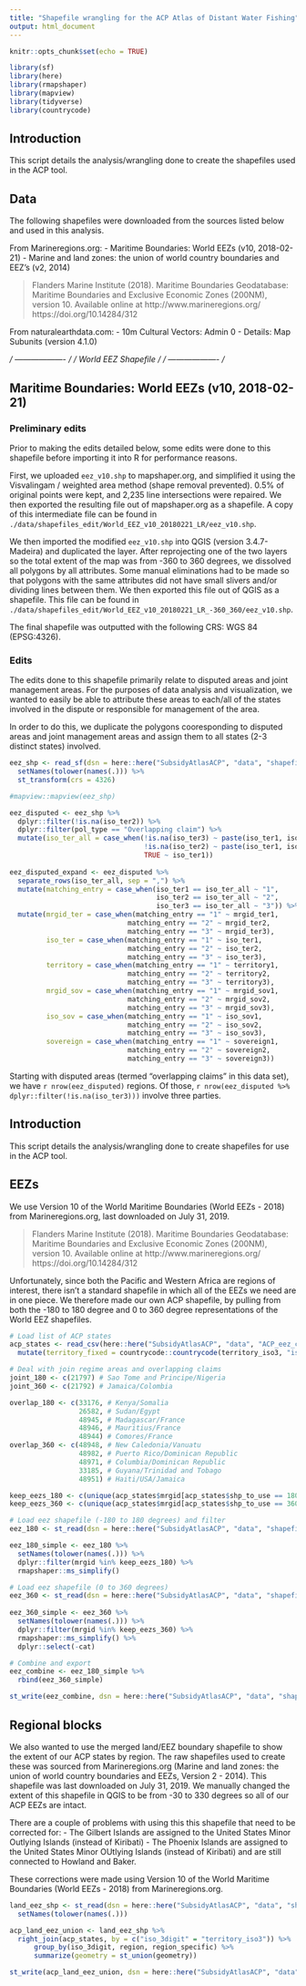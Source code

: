 ```yaml
---
title: "Shapefile wrangling for the ACP Atlas of Distant Water Fishing"
output: html_document
---
```


```r
knitr::opts_chunk$set(echo = TRUE)

library(sf)
library(here)
library(rmapshaper)
library(mapview)
library(tidyverse)
library(countrycode)

```

## Introduction

This script details the analysis/wrangling done to create the shapefiles used in the ACP tool. 

## Data

The following shapefiles were downloaded from the sources listed below and used in this analysis. 

From Marineregions.org: 
- Maritime Boundaries: World EEZs (v10, 2018-02-21)
- Marine and land zones: the union of world country boundaries and EEZ's (v2, 2014)

> Flanders Marine Institute (2018). Maritime Boundaries Geodatabase: Maritime Boundaries and Exclusive Economic Zones (200NM), version 10. Available online at http://www.marineregions.org/ https://doi.org/10.14284/312

From naturalearthdata.com: 
- 10m Cultural Vectors: Admin 0 - Details: Map Subunits (version 4.1.0)

*/ ------------------- /*
*/ World EEZ Shapefile /*
*/ ------------------- /*

## Maritime Boundaries: World EEZs (v10, 2018-02-21)

### Preliminary edits

Prior to making the edits detailed below, some edits were done to this shapefile before importing it into R for performance reasons. 

First, we uploaded `eez_v10.shp` to mapshaper.org, and simplified it using the Visvalingam / weighted area method (shape removal prevented). 0.5% of original points were kept, and 2,235 line intersections were repaired. We then exported the resulting file out of mapshaper.org as a shapefile. A copy of this intermediate file can be found in `./data/shapefiles_edit/World_EEZ_v10_20180221_LR/eez_v10.shp`. 

We then imported the modified `eez_v10.shp` into QGIS (version 3.4.7-Madeira) and duplicated the layer. After reprojecting one of the two layers so the total extent of the map was from -360 to 360 degrees, we dissolved all polygons by all attributes. Some manual eliminations had to be made so that polygons with the same attributes did not have small slivers and/or dividing lines between them. We then exported this file out of QGIS as a shapefile. This file can be found in 
`./data/shapefiles_edit/World_EEZ_v10_20180221_LR_-360_360/eez_v10.shp`. 

The final shapefile was outputted with the following CRS: WGS 84 (EPSG:4326).

### Edits

The edits done to this shapefile primarily relate to disputed areas and joint management areas. For the purposes of data analysis and visualization, we wanted to easily be able to attribute these areas to each/all of the states involved in the dispute or responsible for management of the area. 

In order to do this, we duplicate the polygons cooresponding to disputed areas and joint management areas and assign them to all states (2-3 distinct states) involved. 

```r
eez_shp <- read_sf(dsn = here::here("SubsidyAtlasACP", "data", "shapefiles_edit", "World_EEZ_v10_20180221_LR_-360_360"), layer = "eez_v10") %>%
  setNames(tolower(names(.))) %>%
  st_transform(crs = 4326)

#mapview::mapview(eez_shp)
```

```r
eez_disputed <- eez_shp %>%
  dplyr::filter(!is.na(iso_ter2)) %>%
  dplyr::filter(pol_type == "Overlapping claim") %>%
  mutate(iso_ter_all = case_when(!is.na(iso_ter3) ~ paste(iso_ter1, iso_ter2, iso_ter3, sep = ","),
                                 !is.na(iso_ter2) ~ paste(iso_ter1, iso_ter2, sep = ","),
                                 TRUE ~ iso_ter1))
                                 
eez_disputed_expand <- eez_disputed %>%
  separate_rows(iso_ter_all, sep = ",") %>%
  mutate(matching_entry = case_when(iso_ter1 == iso_ter_all ~ "1",
                                    iso_ter2 == iso_ter_all ~ "2",
                                    iso_ter3 == iso_ter_all ~ "3")) %>%
  mutate(mrgid_ter = case_when(matching_entry == "1" ~ mrgid_ter1,
                             matching_entry == "2" ~ mrgid_ter2,
                             matching_entry == "3" ~ mrgid_ter3),
         iso_ter = case_when(matching_entry == "1" ~ iso_ter1,
                             matching_entry == "2" ~ iso_ter2,
                             matching_entry == "3" ~ iso_ter3),
         territory = case_when(matching_entry == "1" ~ territory1,
                             matching_entry == "2" ~ territory2,
                             matching_entry == "3" ~ territory3),
         mrgid_sov = case_when(matching_entry == "1" ~ mrgid_sov1,
                             matching_entry == "2" ~ mrgid_sov2,
                             matching_entry == "3" ~ mrgid_sov3),
         iso_sov = case_when(matching_entry == "1" ~ iso_sov1,
                             matching_entry == "2" ~ iso_sov2,
                             matching_entry == "3" ~ iso_sov3),
         sovereign = case_when(matching_entry == "1" ~ sovereign1,
                             matching_entry == "2" ~ sovereign2,
                             matching_entry == "3" ~ sovereign3))

```

Starting with disputed areas (termed "overlapping claims" in this data set), we have `r nrow(eez_disputed)` regions. Of those, `r nrow(eez_disputed %>% dplyr::filter(!is.na(iso_ter3)))` involve three parties. 







## Introduction

This script details the analysis/wrangling done to create shapefiles for use in the ACP tool.

## EEZs 

We use Version 10 of the World Maritime Boundaries (World EEZs - 2018) from Marineregions.org, last downloaded on July 31, 2019. 

> Flanders Marine Institute (2018). Maritime Boundaries Geodatabase: Maritime Boundaries and Exclusive Economic Zones (200NM), version 10. Available online at http://www.marineregions.org/ https://doi.org/10.14284/312

Unfortunately, since both the Pacific and Western Africa are regions of interest, there isn't a standard shapefile in which all of the EEZs we need are in one piece. We therefore made our own ACP shapefile, by pulling from both the -180 to 180 degree and 0 to 360 degree representations of the World EEZ shapefiles. 


```r
# Load list of ACP states
acp_states <- read_csv(here::here("SubsidyAtlasACP", "data", "ACP_eez_codes.csv")) %>%
  mutate(territory_fixed = countrycode::countrycode(territory_iso3, "iso3c", "country.name"))

# Deal with join regime areas and overlapping claims
joint_180 <- c(21797) # Sao Tome and Principe/Nigeria
joint_360 <- c(21792) # Jamaica/Colombia

overlap_180 <- c(33176, # Kenya/Somalia
                 26582, # Sudan/Egypt
                 48945, # Madagascar/France
                 48946, # Mauritius/France
                 48944) # Comores/France
overlap_360 <- c(48948, # New Caledonia/Vanuatu
                 48982, # Puerto Rico/Dominican Republic
                 48971, # Columbia/Dominican Republic
                 33185, # Guyana/Trinidad and Tobago
                 48951) # Haiti/USA/Jamaica

keep_eezs_180 <- c(unique(acp_states$mrgid[acp_states$shp_to_use == 180]), joint_180, overlap_180)
keep_eezs_360 <- c(unique(acp_states$mrgid[acp_states$shp_to_use == 360]), joint_360, overlap_360)

# Load eez shapefile (-180 to 180 degrees) and filter
eez_180 <- st_read(dsn = here::here("SubsidyAtlasACP", "data", "shapefiles_raw", "World_EEZ_v10_20180221"), layer = "eez_v10")

eez_180_simple <- eez_180 %>%
  setNames(tolower(names(.))) %>%
  dplyr::filter(mrgid %in% keep_eezs_180) %>%
  rmapshaper::ms_simplify()

# Load eez shapefile (0 to 360 degrees)
eez_360 <- st_read(dsn = here::here("SubsidyAtlasACP", "data", "shapefiles_edit", "World_EEZ_v10_20180221_HR_0_360"), layer = "World_EEZ_v10_2018_0_360")
  
eez_360_simple <- eez_360 %>%
  setNames(tolower(names(.))) %>%
  dplyr::filter(mrgid %in% keep_eezs_360) %>%
  rmapshaper::ms_simplify() %>%
  dplyr::select(-cat)

# Combine and export
eez_combine <- eez_180_simple %>%
  rbind(eez_360_simple)

st_write(eez_combine, dsn = here::here("SubsidyAtlasACP", "data", "shapefiles_edit", "World_EEZ_v10_custom_ACP"), layer = "World_EEZ_v10_custom_ACP", driver = "ESRI Shapefile", delete_layer = T)

```


## Regional blocks

We also wanted to use the merged land/EEZ boundary shapefile to show the extent of our ACP states by region. The raw shapefiles used to create these was sourced from Marineregions.org (Marine and land zones: the union of world country boundaries and EEZs, Version 2 - 2014). This shapefile was last downloaded on July 31, 2019. We manually changed the extent of this shapefile in QGIS to be from -30 to 330 degrees so all of our ACP EEZs are intact. 

There are a couple of problems with using this this shapefile that need to be corrected for: 
- The Gilbert Islands are assigned to the United States Minor Outlying Islands (instead of Kiribati)
- The Phoenix Islands are assigned to the United States Minor OUtlying Islands (instead of Kiribati) and are still connected to Howland and Baker. 

These corrections were made using Version 10 of the World Maritime Boundaries (World EEZs - 2018) from Marineregions.org.

```r
land_eez_shp <- st_read(dsn = here::here("SubsidyAtlasACP", "data", "shapefiles_edit", "EEZ_land_union_v2_201410_-30_360_manualedits"), layer = "EEZ_land_union_v2_201410_-30_330_manualedits") %>%
  setNames(tolower(names(.)))

acp_land_eez_union <- land_eez_shp %>%
  right_join(acp_states, by = c("iso_3digit" = "territory_iso3")) %>%
      group_by(iso_3digit, region, region_specific) %>%
      summarize(geometry = st_union(geometry))

st_write(acp_land_eez_union, dsn = here::here("SubsidyAtlasACP", "data", "shapefiles_edit", "EEZ_land_union_v2_custom_ACP"), layer = "EEZ_land_union_v2_custom_ACP", driver = "ESRI Shapefile", delete_layer = T)

```